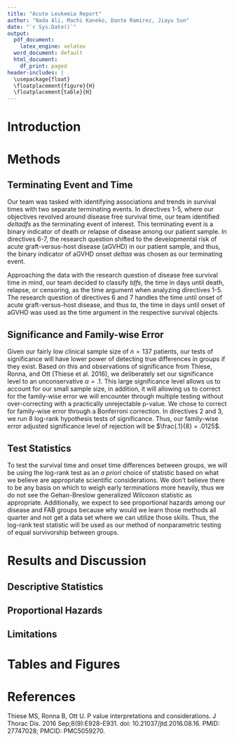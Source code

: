 ```yaml
---
title: "Acute Leukemia Report"
author: "Nada Ali, Machi Kaneko, Dante Ramirez, Jiayu Sun"
date: "`r Sys.Date()`"
output:
  pdf_document: 
    latex_engine: xelatex
  word_document: default
  html_document:
    df_print: paged
header-includes: |
  \usepackage{float}
  \floatplacement{figure}{H}
  \floatplacement{table}{H}
---
```

\fontsize{11}{16}
\selectfont

# Introduction



# Methods 

## Terminating Event and Time

Our team was tasked with identifying associations and trends in survival times with two separate terminating events. In directives 1-5, where our objectives revolved around disease free survival time, our team identified *deltadfs* as the terminating event of interest. This terminating event is a binary indicator of death or relapse of disease among our patient sample. In directives 6-7, the research question shifted to the developmental risk of acute graft-versus-host disease (aGVHD) in our patient sample, and thus, the binary indicator of aGVHD onset *deltaa* was chosen as our terminating event.

Approaching the data with the research question of disease free survival time in mind, our team decided to classify *tdfs*, the time in days until death, relapse, or censoring, as the time argument when analyzing directives 1-5. The research question of directives 6 and 7 handles the time until onset of acute graft-versus-host disease, and thus *ta*, the time in days until onset of aGVHD was used as the time argument in the respective survival objects.

## Significance and Family-wise Error

Given our fairly low clinical sample size of $n = 137$ patients, our tests of significance will have lower power of detecting true differences in groups if they exist. Based on this and observations of significance from Thiese, Ronna, and Ott (Thiese et al. 2016), we deliberately set our significance level to an unconservative $\alpha = .1$. This large significance level allows us to account for our small sample size, in addition, it will allowing us to correct for the family-wise error we will encounter through multiple testing without over-correcting with a practically unrejectable p-value. We chose to correct for family-wise error through a Bonferroni correction. In directives 2 and 3, we run 8 log-rank hypothesis tests of significance. Thus, our family-wise error adjusted significance level of rejection will be $\frac{.1}{8} = .0125$. 


## Test Statistics

To test the survival time and onset time differences between groups, we will be using the log-rank test as an *a priori* choice of statistic based on what we believe are appropriate scientific considerations. We don't believe there to be any basis on which to weigh early terminations more heavily, thus we do not see the Gehan-Breslow generalized Wilcoxon statistic as appropriate. Additionally, we expect to see proportional hazards among our disease and FAB groups because why would we learn those methods all quarter and not get a data set where we can utilize those skills. Thus, the log-rank test statistic will be used as our method of nonparametric testing of equal survivorship between groups.

# Results and Discussion


## Descriptive Statistics



## Proportional Hazards



## Limitations



# Tables and Figures



# References 

Thiese MS, Ronna B, Ott U. P value interpretations and considerations. J Thorac Dis. 2016 Sep;8(9):E928-E931. doi: 10.21037/jtd.2016.08.16. PMID: 27747028; PMCID: PMC5059270.

```r


```

```r


```

```r


```

```r


```

```r


```

```r


```

```r


```

```r


```

```r


```

```r


```

```r


```

```r


```

```r


```

```r


```

```r


```

```r


```


